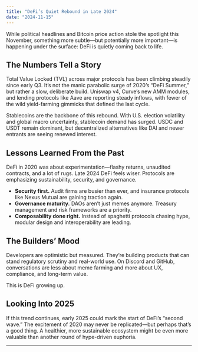 ```yaml
---
title: "DeFi’s Quiet Rebound in Late 2024"
date: "2024-11-15"
---
```


While political headlines and Bitcoin price action stole the spotlight this November, something more subtle—but potentially more important—is happening under the surface: DeFi is quietly coming back to life.

## The Numbers Tell a Story

Total Value Locked (TVL) across major protocols has been climbing steadily since early Q3. It’s not the manic parabolic surge of 2020’s “DeFi Summer,” but rather a slow, deliberate build. Uniswap v4, Curve’s new AMM modules, and lending protocols like Aave are reporting steady inflows, with fewer of the wild yield-farming gimmicks that defined the last cycle.

Stablecoins are the backbone of this rebound. With U.S. election volatility and global macro uncertainty, stablecoin demand has surged. USDC and USDT remain dominant, but decentralized alternatives like DAI and newer entrants are seeing renewed interest.

## Lessons Learned From the Past

DeFi in 2020 was about experimentation—flashy returns, unaudited contracts, and a lot of rugs. Late 2024 DeFi feels wiser. Protocols are emphasizing sustainability, security, and governance.

- **Security first.** Audit firms are busier than ever, and insurance protocols like Nexus Mutual are gaining traction again.
- **Governance maturity.** DAOs aren’t just memes anymore. Treasury management and risk frameworks are a priority.
- **Composability done right.** Instead of spaghetti protocols chasing hype, modular design and interoperability are leading.

## The Builders’ Mood

Developers are optimistic but measured. They’re building products that can stand regulatory scrutiny and real-world use. On Discord and GitHub, conversations are less about meme farming and more about UX, compliance, and long-term value.

This is DeFi growing up.

## Looking Into 2025

If this trend continues, early 2025 could mark the start of DeFi’s “second wave.” The excitement of 2020 may never be replicated—but perhaps that’s a good thing. A healthier, more sustainable ecosystem might be even more valuable than another round of hype-driven euphoria.

---

